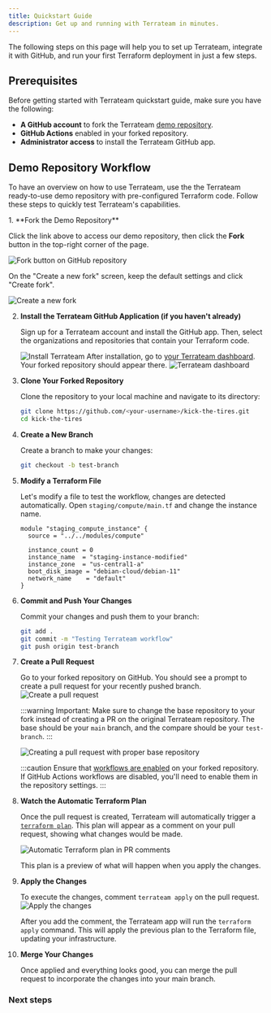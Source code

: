 ```yaml
---
title: Quickstart Guide
description: Get up and running with Terrateam in minutes.
---
```


The following steps on this page will help you to set up Terrateam, integrate it with GitHub, and run your first Terraform deployment in just a few steps.

## Prerequisites

Before getting started with Terrateam quickstart guide, make sure you have the following:

- **A GitHub account** to fork the Terrateam [demo repository](https://github.com/terrateam-demo/kick-the-tires).
- **GitHub Actions** enabled in your forked repository.
- **Administrator access** to install the Terrateam GitHub app.


## Demo Repository Workflow

To have an overview on how to use Terrateam, use the the Terrateam ready-to-use demo repository with pre-configured Terraform code. Follow these steps to quickly test Terrateam's capabilities.  

<LinkCard
  title="Terrateam Demo Repository"
  href="https://github.com/terrateam-demo/kick-the-tires"
/>

<Steps>
1. **Fork the Demo Repository**

   Click the link above to access our demo repository, then click the **Fork** button in the top-right corner of the page.
   
   ![Fork button on GitHub repository](../../../assets/demo-fork.png)
   
   On the "Create a new fork" screen, keep the default settings and click "Create fork".
   
   ![Create a new fork](../../../assets/demo-create-fork.png)
   

2. **Install the Terrateam GitHub Application (if you haven't already)**

   Sign up for a Terrateam account and install the GitHub app. Then, select the organizations and repositories that contain your Terraform code.
   
   <LinkCard
     title="Sign up for Terrateam"
     href="https://terrateam.io/signup"
   />
   ![Install Terrateam](../../../assets/demo-install-terrateam-2.png)
   After installation, go to [your Terrateam dashboard](https://app.terrateam.io/). Your forked repository should appear there.
   ![Terrateam dashboard](../../../assets/demo-terrateam-dashboard.png)

3. **Clone Your Forked Repository**

   Clone the repository to your local machine and navigate to its directory:
   
   ```bash
   git clone https://github.com/<your-username>/kick-the-tires.git
   cd kick-the-tires
   ```
   
   
4. **Create a New Branch**

   Create a branch to make your changes:
   
   ```bash
   git checkout -b test-branch
   ```
   
5. **Modify a Terraform File**

   Let's modify a file to test the workflow, changes are detected automatically. Open `staging/compute/main.tf` and change the instance name.
      
   ```hcl {5}
   module "staging_compute_instance" {
     source = "../../modules/compute"

     instance_count = 0
     instance_name  = "staging-instance-modified"
     instance_zone  = "us-central1-a"
     boot_disk_image = "debian-cloud/debian-11"
     network_name    = "default"
   }
   ```
   
6. **Commit and Push Your Changes**

   Commit your changes and push them to your branch:
   
   ```bash
   git add .
   git commit -m "Testing Terrateam workflow"
   git push origin test-branch
   ```

7. **Create a Pull Request**

   Go to your forked repository on GitHub. You should see a prompt to create a pull request for your recently pushed branch.
   ![Create a pull request](../../../assets/demo-pr.png)
   
   :::warning
   Important: Make sure to change the base repository to your fork instead of creating a PR on the original Terrateam repository. The base should be your `main` branch, and the compare should be your `test-branch`.
   :::
   
   ![Creating a pull request with proper base repository](../../../assets/demo-pr-2.png)
   
   :::caution
   Ensure that [workflows are enabled](https://docs.github.com/en/actions/managing-workflow-runs-and-deployments/managing-workflow-runs/disabling-and-enabling-a-workflow#enabling-a-workflow) on your forked repository. If GitHub Actions workflows are disabled, you'll need to enable them in the repository settings.
   :::

8. **Watch the Automatic Terraform Plan**

   Once the pull request is created, Terrateam will automatically trigger a [`terraform plan`](/getting-started/plan-and-apply). This plan will appear as a comment on your pull request, showing what changes would be made.  

   
   ![Automatic Terraform plan in PR comments](../../../assets/demo-plan-output.png)
   
   This plan is a preview of what will happen when you apply the changes.

9. **Apply the Changes**

   To execute the changes, comment `terrateam apply` on the pull request.
   ![Apply the changes](../../../assets/demo-pr-apply.png)
   
   After you add the comment, the Terrateam app will run the `terraform apply` command. This will apply the previous plan to the Terraform file, updating your infrastructure.

10. **Merge Your Changes**

    Once applied and everything looks good, you can merge the pull request to incorporate the changes into your main branch.
</Steps>

### Next steps

<CardGrid>
  <LinkCard title="Learn how Terrateam works" href="/how-it-works" />
  <LinkCard title="Explore key Terrateam concepts" href="/getting-started/concepts" />
</CardGrid>
